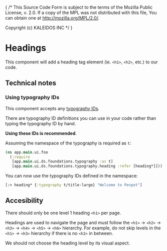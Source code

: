{ /* This Source Code Form is subject to the terms of the Mozilla Public
  License, v. 2.0. If a copy of the MPL was not distributed with this
  file, You can obtain one at http://mozilla.org/MPL/2.0/.

  Copyright (c) KALEIDOS INC */ }
  

<Meta of={HeadingStories} />

# Headings

This component will add a heading tag element (ie. `<h1>`, `<h2>`, etc.) to our code.

## Technical notes

### Using typography IDs

This component accepts any [typography IDs](?path=/docs/foundations-typography--docs).

There are typography ID definitions you can use in your code rather than typing the
typography ID by hand.

**Using these IDs is recommended**.

Assuming the namespace of the typography is required as `t`:

```clj
(ns app.main.ui.foo
  (:require
   [app.main.ui.ds.foundations.typography :as t]
   [app.main.ui.ds.foundations.typography.heading :refer [heading*]]))
```

You can now use the typography IDs defined in the namespace:

```clj
[:> heading* {:typography t/title-large} "Welcome to Penpot"]
```

## Accesibility

There should only be one level 1 heading `<h1>` per page.

Headings are used to navigate the page and must follow the `<h1>` → `<h2>` → `<h3>` → `<h4>` → `<h5>` → `<h6>` hierarchy.
For example, do not skip levels in the `<h1>` → `<h3>` hierarchy if there is no `<h2>` in between.

We should not choose the heading level by its visual aspect.
